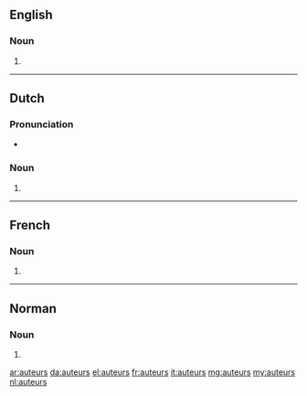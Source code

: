 ==English==

===Noun===
{{head|en|plural}}

# {{plural of|auteur|lang=en}}

----

==Dutch==

===Pronunciation===
* {{audio|Nl-auteurs.ogg|Audio|lang=nl}}

===Noun===
{{head|nl|noun plural form}}

# {{nl-noun form of|pl|auteur}}

----

==French==

===Noun===
{{head|fr|plural|g=m}}

# {{plural of|auteur|lang=fr}}

----

==Norman==

===Noun===
{{head|nrf|plural|g=m-p}}

# {{plural of|auteu|lang=nrf}}

[[ar:auteurs]]
[[da:auteurs]]
[[el:auteurs]]
[[fr:auteurs]]
[[it:auteurs]]
[[mg:auteurs]]
[[my:auteurs]]
[[nl:auteurs]]